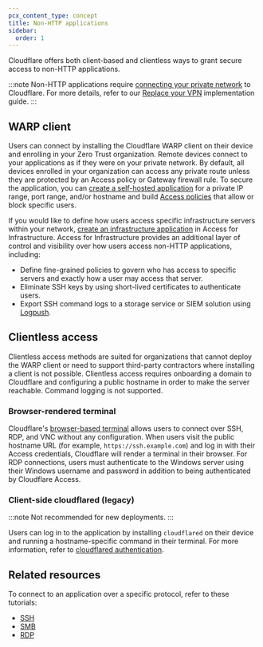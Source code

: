 ```yaml
---
pcx_content_type: concept
title: Non-HTTP applications
sidebar:
  order: 1
---
```



<Render file="survey" />

Cloudflare offers both client-based and clientless ways to grant secure access to non-HTTP applications.

:::note
Non-HTTP applications require [connecting your private network](/cloudflare-one/connections/connect-networks/private-net/) to Cloudflare. For more details, refer to our [Replace your VPN](/learning-paths/replace-vpn/connect-private-network/) implementation guide.
:::

## WARP client

Users can connect by installing the Cloudflare WARP client on their device and enrolling in your Zero Trust organization. Remote devices connect to your applications as if they were on your private network. By default, all devices enrolled in your organization can access any private route unless they are protected by an Access policy or Gateway firewall rule. To secure the application, you can [create a self-hosted application](/cloudflare-one/applications/non-http/self-hosted-private-app/) for a private IP range, port range, and/or hostname and build [Access policies](/cloudflare-one/policies/access/) that allow or block specific users.

If you would like to define how users access specific infrastructure servers within your network, [create an infrastructure application](/cloudflare-one/applications/non-http/infrastructure-apps/) in Access for Infrastructure. Access for Infrastructure provides an additional layer of control and visibility over how users access non-HTTP applications, including:

- Define fine-grained policies to govern who has access to specific servers and exactly how a user may access that server.
- Eliminate SSH keys by using short-lived certificates to authenticate users.
- Export SSH command logs to a storage service or SIEM solution using [Logpush](/cloudflare-one/insights/logs/logpush/).

## Clientless access

Clientless access methods are suited for organizations that cannot deploy the WARP client or need to support third-party contractors where installing a client is not possible. Clientless access requires onboarding a domain to Cloudflare and configuring a public hostname in order to make the server reachable. Command logging is not supported.

### Browser-rendered terminal

Cloudflare's [browser-based terminal](/cloudflare-one/applications/non-http/browser-rendering/) allows users to connect over SSH, RDP, and VNC without any configuration. When users visit the public hostname URL (for example, `https://ssh.example.com`) and log in with their Access credentials, Cloudflare will render a terminal in their browser. For RDP connections, users must authenticate to the Windows server using their Windows username and password in addition to being authenticated by Cloudflare Access.

### Client-side cloudflared (legacy)

:::note
Not recommended for new deployments.
:::

Users can log in to the application by installing `cloudflared` on their device and running a hostname-specific command in their terminal. For more information, refer to [cloudflared authentication](/cloudflare-one/applications/non-http/cloudflared-authentication/).

## Related resources

To connect to an application over a specific protocol, refer to these tutorials:

- [SSH](/cloudflare-one/connections/connect-networks/use-cases/ssh/)
- [SMB](/cloudflare-one/connections/connect-networks/use-cases/smb/)
- [RDP](/cloudflare-one/connections/connect-networks/use-cases/rdp/)
